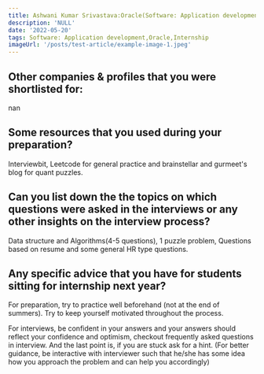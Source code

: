 ```yaml
---
title: Ashwani Kumar Srivastava:Oracle(Software: Application development)
description: 'NULL' 
date: '2022-05-20'
tags: Software: Application development,Oracle,Internship
imageUrl: '/posts/test-article/example-image-1.jpeg'
---
```


## Other companies & profiles that you were shortlisted for:
nan

## Some resources that you used during your preparation?
Interviewbit, Leetcode for general practice and brainstellar and gurmeet's blog for quant puzzles.

## Can you list down the the topics on which questions were asked in the interviews or any other insights on the interview process?
Data structure and Algorithms(4-5 questions), 1 puzzle problem, Questions based on resume and some general HR type questions.
## Any specific advice that you have for students sitting for internship next year?
For preparation, try to practice well beforehand (not at the end of summers). Try to keep yourself motivated throughout the process.

For interviews, be confident in your answers and your answers should reflect your confidence and optimism, checkout frequently asked questions in interview. And the last point is, if you are stuck ask for a hint. (For better guidance, be interactive with interviewer such that he/she has some idea how you approach the problem and can help you accordingly)

